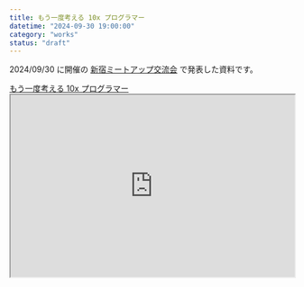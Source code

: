 ```yaml
---
title: もう一度考える 10x プログラマー
datetime: "2024-09-30 19:00:00"
category: "works"
status: "draft"
---
```


2024/09/30 に開催の [新宿ミートアップ交流会](/contents/005-shinjuku-meetup-v0) で発表した資料です。

<a href="https://slides-nasjp.vercel.app/20240930_meetup_v0_rethink_10x_programmer/output.html" target="_blank" rel="noopener noreferrer">
  もう一度考える 10x プログラマー
</a>

<iframe src="https://slides-nasjp.vercel.app/20240930_meetup_v0_rethink_10x_programmer/output.html" 
  width="100%"
  height="324px"
/>


Refs: [新宿ミートアップ交流会](/contents/005-shinjuku-meetup-v0)

